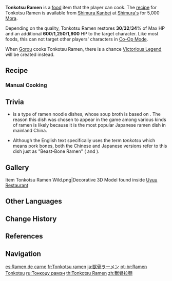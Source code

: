 {{Food Infobox
|id              = 108262
|image           = Item Tonkotsu Ramen.png
|description     = A steaming-hot noodle dish.
|desc_suspicious = The noodles were all but forgotten amid the hubbub of preparing the accoutrements, leading to it almost turning into a paste and becoming one with the soup. Oh well, at least you can drink the whole lot to salvage it a bit.
|desc_basic      = The meat, prepared at low temperature, is laid over the noodles. Salty, fragrant, delicious soup seeps into each strand. A single bowl of these is guaranteed to restore any tired soul.
|desc_delicious  = The springy noodles have absorbed the essence of the soup, and the accoutrements have added all manner of variation to the mouthfeel. The soup has preserved the strong fragrance of the bones used to make it, yet goes down gently without that greasy feeling. Before you know it, the bowl's all gone, and you've still got room for more.
|type            = Recovery Dishes
|effectType      = Healing
|effect          = Restores (var1)% of Max HP and an additional (var2) HP to the selected character.
|eff_att1        = HP Restore
|eff_att2        = HP Restore Percent
|eff_att3        = HP Restore Fixed
|eff_suspicious1 = 30
|eff_basic1      = 32
|eff_delicious1  = 34
|quality         = 3
|eff_suspicious2 = 600
|eff_basic2      = 1,250
|eff_delicious2  = 1,900
|variant         = Victorious Legend
|region          = Inazuma
|recipe          = Sold by [[Shimura Kanbei]]
}}
'''Tonkotsu Ramen''' is a [[food]] item that the player can cook. The [[recipe]] for Tonkotsu Ramen is available from [[Shimura Kanbei]] at [[Shimura's]] for 5,000 [[Mora]].

Depending on the quality, Tonkotsu Ramen restores '''30'''/'''32'''/'''34'''% of Max HP and an additional '''600'''/'''1,250'''/'''1,900''' HP to the target character. Like most foods, this can not target other players' characters in [[Co-Op Mode]].

When [[Gorou]] cooks Tonkotsu Ramen, there is a chance [[Victorious Legend]] will be created instead.
==Recipe==
{{Recipe
|type = Cooking
|Raw Meat = 4
|Flour = 3
|Bamboo Shoot = 2
|Bird Egg = 1
|sort = Raw Meat;Flour;Bamboo Shoot;Bird Egg
}}

===Manual Cooking===
{{Manual Cooking}}

==Trivia==
* {{w|Tonkotsu ramen|Tonkotsu Ramen}} is a type of ramen noodle dishes, whose soup broth is based on {{Lang|pork bones|ja=豚骨|ja_rm=tonkotsu}}. The reason this dish was chosen to appear in the game among various kinds of ramen is likely because it is the most popular Japanese ramen dish in mainland China.
* Although the English text specifically uses the term ''tonkotsu'' which means pork bones, both the Chinese and Japanese versions refer to this dish just as "Beast-Bone Ramen" ({{Lang|Shòugǔ Lāmiàn|zh=兽骨拉面}} and {{Lang|Juukotsu Raamen|ja=獣骨ラーメン}}).

==Gallery==
<gallery>
Item Tonkotsu Ramen Wild.png|Decorative 3D Model found inside [[Uyuu Restaurant]]
</gallery>

==Other Languages==
{{Other Languages
|en      = Tonkotsu Ramen
|zhs     = 兽骨拉面
|zhs_rm  = Shòugǔ Lāmiàn
|zht     = 獸骨拉麵
|zht_rm  = Shòugǔ Lāmiàn
|zh_tl   = Beast Bone Ramen
|ja      = 獣骨ラーメン
|ja_rm   = Juukotsu Raamen<ref>{{Ref/Quest|A Story for You|note=Japanese Voice-Over}}</ref>
|ja_tl   = Beast Bone Ramen
|ko      = {{tt|사골|四骨}} 라멘
|ko_tl   = {{w|Sagol}} Ramen
|es      = Ramen de carne
|es_tl   = Meat Ramen
|fr      = Tonkotsu ramen
|ru      = Тонкоцу рамэн
|th      = Tonkotsu Ramen
|vi      = Ramen Xương Hầm
|vi_tl   = 
|de      = Tonkotsu-Ramen
|id      = Tonkotsu Ramen
|pt      = Ramen Tontoksu
|pt_tl   = Tonkotsu Ramen
|tr      = Tonkotsu Ramen
|it      = Tonkotsu ramen
}}

==Change History==
{{Change History|2.0}}

==References==
{{Reflist}}

==Navigation==
{{Food Navbox}}

[[es:Ramen de carne]]
[[fr:Tonkotsu ramen]]
[[ja:獣骨ラーメン]]
[[pt-br:Ramen Tonkotsu]]
[[ru:Тонкоцу рамэн]]
[[th:Tonkotsu Ramen]]
[[zh:獸骨拉麵]]